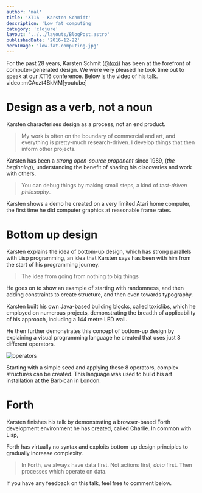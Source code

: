 ```yaml
---
author: 'mal'
title: 'XT16 - Karsten Schmidt'
description: 'Low fat computing'
category: 'clojure'
layout: '../../layouts/BlogPost.astro'
publishedDate: '2016-12-22'
heroImage: 'low-fat-computing.jpg'
---
```



For the past 28 years, Karsten Schmit
([\@toxi](https://twitter.com/toxi)) has been at the forefront of
computer-generated design. We were very pleased he took time out to
speak at our XT16 conference. Below is the video of his talk.
video::mCAozt4BkMM\[youtube\]

# Design as a verb, not a noun

Karsten characterises design as a process, not an end product.

> My work is often on the boundary of commercial and art, and everything
> is pretty-much research-driven. I develop things that then inform
> other projects.

Karsten has been a _strong open-source proponent_ since 1989, (_the
beginning_), understanding the benefit of sharing his discoveries and
work with others.

> You can debug things by making small steps, a kind of _test-driven
> philosophy_.

Karsten shows a demo he created on a very limited Atari home computer,
the first time he did computer graphics at reasonable frame rates.

# Bottom up design

Karsten explains the idea of bottom-up design, which has strong
parallels with Lisp programming, an idea that Karsten says has been with
him from the start of his programming journey.

> The idea from going from nothing to big things

He goes on to show an example of starting with randomness, and then
adding constraints to create structure, and then even towards
typography.

Karsten built his own Java-based building blocks, called toxiclibs,
which he employed on numerous projects, demonstrating the breadth of
applicability of his approach, including a 144 metre LED wall.

He then further demonstrates this concept of bottom-up design by
explaining a visual programming language he created that uses just 8
different operators.


<Image alt='operators' src={ks} />

Starting with a simple seed and applying these 8 operators, complex
structures can be created. This language was used to build his art
installation at the Barbican in London.

# Forth

Karsten finishes his talk by demonstrating a browser-based Forth
development environment he has created, called Charlie. In common with
Lisp,

Forth has virtually no syntax and exploits bottom-up design principles
to gradually increase complexity.

> In Forth, we always have data first. Not actions first, _data_ first.
> Then processes which operate on data.

If you have any feedback on this talk, feel free to comment below.
